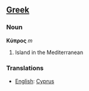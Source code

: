 ==[[Greek]]==
===Noun===

'''Κύπρος''' ''m''

# Island in the Mediterranean

===Translations===
*[[English]]: [[Cyprus]]